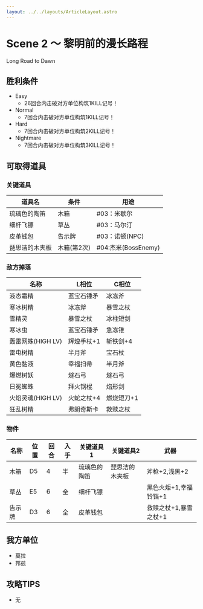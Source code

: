 ```yaml
---
layout: ../../layouts/ArticleLayout.astro
---
```

# Scene 2 ～ 黎明前的漫长路程  

Long Road to Dawn

## 胜利条件 

- Easy
  - 26回合内击破对方单位构筑1KILL记号！
- Normal
  - 7回合内击破对方单位构筑1KILL记号！
- Hard
  - 7回合内击破对方单位构筑2KILL记号！
- Nightmare
  - 7回合内击破对方单位构筑3KILL记号！

## 可取得道具 

### 关键道具

|道具名|条件|用途|
|---|---|---|
|琉璃色的陶笛|木箱|#03：米歇尔|
|细杆飞镖|草丛|#03：马尔汀|
|皮革钱包|告示牌|#03：诺顿(NPC)|
|琵思洁的木夹板|木箱(第2次)|#04:杰米(BossEnemy)|

### 敌方掉落

|名称|L相位|C相位|
|---|---|---|
|液态霜精|蓝宝石锤矛|冰冻斧|
|寒冰树精|冰冻斧|暴雪之杖|
|雪精灵|暴雪之杖|冰柱短剑|
|寒冰虫|蓝宝石锤矛|急冻锥|
|轰雷网蛛(HIGH LV)|辉煌手杖+1|斩铁剑+4|
|雷电树精|半月斧|宝石杖|
|黄色黏液|幸福扫帚|半月斧|
|爆燃树妖|燧石弓|燧石弓|
|日冕蜘蛛|拜火钢棍|焰形剑|
|火焰灵魂(HIGH LV)|火蛇之杖+4|燃烧短刀+1|
|狂乱树精|弗朗奇斯卡|救赎之杖|

### 物件

|名称|位置|回合|入手|关键道具1|关键道具2|武器|
|---|---|---|---|---|---|---|
|木箱|D5|4|半|琉璃色的陶笛|琵思洁的木夹板|斧枪+2,浅黑+2|
|草丛|E5|6|全|细杆飞镖||黑色火炬+1,幸福铃铛+1|
|告示牌|D3|6|全|皮革钱包||救赎之杖+1,暴雪之杖+1|

## 我方单位 

- 莫拉
- 邦兹

## 攻略TIPS 

- 无